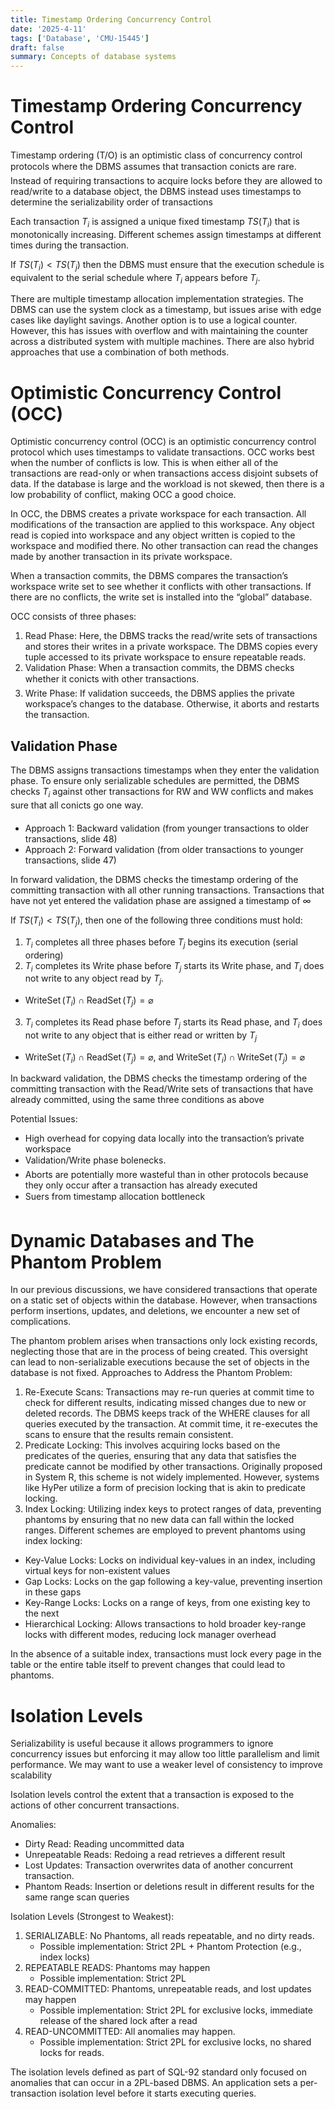 ```yaml
---
title: Timestamp Ordering Concurrency Control
date: '2025-4-11'
tags: ['Database', 'CMU-15445']
draft: false
summary: Concepts of database systems
---
```


# Timestamp Ordering Concurrency Control
Timestamp ordering (T/O) is an optimistic class of concurrency control protocols where the DBMS assumes that transaction conicts are rare. Instead of requiring transactions to acquire locks before they are allowed to read/write to a database object, the DBMS instead uses timestamps to determine the serializability order of transactions

Each transaction $T_i$ is assigned a unique fixed timestamp $TS(T_i)$ that is monotonically increasing. Different schemes assign timestamps at different times during the transaction.

If $TS(T_i) < TS(T_j)$ then the DBMS must ensure that the execution schedule is equivalent to the serial schedule where $T_i$ appears before $T_j$.

There are multiple timestamp allocation implementation strategies. The DBMS can use the system clock as a timestamp, but issues arise with edge cases like daylight savings. Another option is to use a logical counter. However, this has issues with overflow and with maintaining the counter across a distributed system with multiple machines. There are also hybrid approaches that use a combination of both methods.

# Optimistic Concurrency Control (OCC)
Optimistic concurrency control (OCC) is an optimistic concurrency control protocol which uses timestamps to validate transactions. OCC works best when the number of conflicts is low. This is when either all of the transactions are read-only or when transactions access disjoint subsets of data.  If the database is large and the workload is not skewed, then there is a low probability of conflict, making OCC a good choice.

In OCC, the DBMS creates a private workspace for each transaction. All modifications of the transaction are applied to this workspace. Any object read is copied into workspace and any object written is copied to the workspace and modified there. No other transaction can read the changes made by another transaction in its private workspace.

When a transaction commits, the DBMS compares the transaction’s workspace write set to see whether it conflicts with other transactions. If there are no conflicts, the write set is installed into the “global” database.

OCC consists of three phases:
1. Read Phase: Here, the DBMS tracks the read/write sets of transactions and stores their writes in a private workspace. The DBMS copies every tuple accessed to its private workspace to ensure repeatable reads.
2. Validation Phase: When a transaction commits, the DBMS checks whether it conicts with other transactions.
3. Write Phase: If validation succeeds, the DBMS applies the private workspace’s changes to the database. Otherwise, it aborts and restarts the transaction.

## Validation Phase
The DBMS assigns transactions timestamps when they enter the validation phase. To ensure only serializable schedules are permitted, the DBMS checks $T_i$ against other transactions for RW and WW conflicts and makes sure that all conicts go one way.

- Approach 1: Backward validation (from younger transactions to older transactions, slide 48)
- Approach 2: Forward validation (from older transactions to younger transactions, slide 47)

In forward validation, the DBMS checks the timestamp ordering of the committing transaction with all other running transactions. Transactions that have not yet entered the validation phase are assigned a timestamp of $\infty$

If $TS(T_i) < TS(T_j)$, then one of the following three conditions must hold:
1. $T_i$ completes all three phases before $T_j$ begins its execution (serial ordering)
2. $T_i$ completes its Write phase before $T_j$ starts its Write phase, and $T_i$ does not write to any object read by $T_j$.
- $\operatorname{WriteSet}\left(T_i\right) \cap \operatorname{ReadSet}\left(T_j\right)=\varnothing$
3. $T_i$ completes its Read phase before $T_j$ starts its Read phase, and $T_i$ does not write to any object that is either read or written by $T_j$
- $\operatorname{WriteSet}\left(T_i\right) \cap \operatorname{ReadSet}\left(T_j\right)=\varnothing$, and $\operatorname{WriteSet}\left(T_i\right) \cap \operatorname{WriteSet}\left(T_j\right)=\varnothing$

In backward validation, the DBMS checks the timestamp ordering of the committing transaction with the Read/Write sets of transactions that have already committed, using the same three conditions as above

Potential Issues:
- High overhead for copying data locally into the transaction’s private workspace
- Validation/Write phase bolenecks.
- Aborts are potentially more wasteful than in other protocols because they only occur after a transaction has already executed
- Suers from timestamp allocation bottleneck

# Dynamic Databases and The Phantom Problem

In our previous discussions, we have considered transactions that operate on a static set of objects within the database. However, when transactions perform insertions, updates, and deletions, we encounter a new set of complications.

The phantom problem arises when transactions only lock existing records, neglecting those that are in the process of being created. This oversight can lead to non-serializable executions because the set of objects in the database is not fixed. Approaches to Address the Phantom Problem:
1. Re-Execute Scans:
Transactions may re-run queries at commit time to check for different results, indicating missed changes due to new or deleted records. The DBMS keeps track of the WHERE clauses for all queries executed by the transaction. At commit time, it re-executes the scans to ensure that the results remain consistent.
2. Predicate Locking:
This involves acquiring locks based on the predicates of the queries, ensuring that any data that satisfies the predicate cannot be modified by other transactions. Originally proposed in System R, this scheme is not widely implemented. However, systems like HyPer utilize a form of precision locking that is akin to predicate locking.
3. Index Locking:
Utilizing index keys to protect ranges of data, preventing phantoms by ensuring that no new data can fall within the locked ranges. Different schemes are employed to prevent phantoms using index locking:
- Key-Value Locks: Locks on individual key-values in an index, including virtual keys for non-existent values
- Gap Locks: Locks on the gap following a key-value, preventing insertion in these gaps
- Key-Range Locks: Locks on a range of keys, from one existing key to the next
- Hierarchical Locking: Allows transactions to hold broader key-range locks with different modes, reducing lock manager overhead

In the absence of a suitable index, transactions must lock every page in the table or the entire table itself to prevent changes that could lead to phantoms.

# Isolation Levels
Serializability is useful because it allows programmers to ignore concurrency issues but enforcing it may allow too little parallelism and limit performance. We may want to use a weaker level of consistency to improve scalability

Isolation levels control the extent that a transaction is exposed to the actions of other concurrent transactions.

Anomalies:
- Dirty Read: Reading uncommitted data
- Unrepeatable Reads: Redoing a read retrieves a different result
- Lost Updates: Transaction overwrites data of another concurrent transaction.
- Phantom Reads: Insertion or deletions result in different results for the same range scan queries


Isolation Levels (Strongest to Weakest):
1. SERIALIZABLE: No Phantoms, all reads repeatable, and no dirty reads.
    - Possible implementation: Strict 2PL + Phantom Protection (e.g., index locks)
2. REPEATABLE READS: Phantoms may happen
    - Possible implementation: Strict 2PL
3. READ-COMMITTED: Phantoms, unrepeatable reads, and lost updates may happen
    - Possible implementation: Strict 2PL for exclusive locks, immediate release of the shared lock after a read
4. READ-UNCOMMITTED: All anomalies may happen.
    - Possible implementation: Strict 2PL for exclusive locks, no shared locks for reads.

The isolation levels defined as part of SQL-92 standard only focused on anomalies that can occur in a 2PL-based DBMS.  An application sets a per-transaction isolation level before it starts executing queries.
